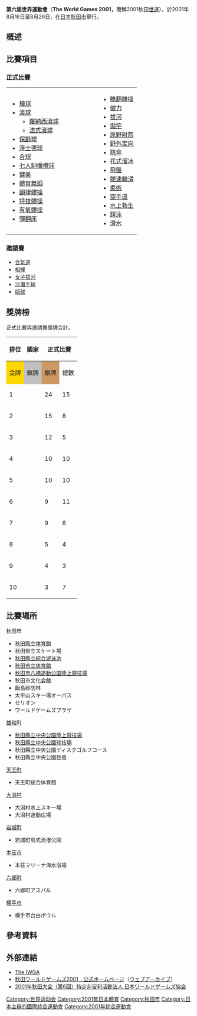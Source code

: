 {{Infobox International Game
| Name = 第六屆世界運動會
| Logo = World Games 2001.jpg
| Size = 50px
| Optional caption = 第六屆世界運動會會徽
| Host city ={{JPN}}[[秋田市|秋田市]]
| Nations participating = 92
| Athletes participating = 3200
| Events = 31大項169小項<ref>{{cite web|url=http://www.worldgames-iwga.org/vsite/vcontent/page/custom/0,8510,1045-36486-37642-10036-29192-custom-item,00.html|title=World Games 2001 Akita - Competition sports|publisher=worldgames-iwga.org|accessdate=7 June 2012}}{{Dead link|date=2018年12月 |bot=InternetArchiveBot |fix-attempted=yes }}</ref> Were 5 invitational sports in this edition.<ref>{{cite web|url=http://www.worldgames-iwga.org/vsite/vcontent/page/custom/0,8510,1045-36501-37657-10039-29201-custom-item,00.html|title=World Games 2001 Akita - Demonstration sports|publisher=worldgames-iwga.org|accessdate=7 June 2012}}{{Dead link|date=2018年12月 |bot=InternetArchiveBot |fix-attempted=yes }}</ref>
| Opening ceremony = 2001年8月16日
| Closing ceremony = 2001年8月26日
| Officially opened by = [[遠山敦子|遠山敦子]]
| Athlete's Oath = [[成田童夢|成田童夢]]、[[成田夢露|成田夢露]]
| Stadium = [[八橋陸上競技場|八橋田徑體育場]]
}}

'''第六屆世界運動會'''（'''The World Games 2001'''，簡稱2001秋田[[世界運動會|世運]]），於2001年8月16日至8月26日，在[[日本|日本]][[秋田市|秋田市]]舉行。
</div>
{{Location map+|Japan|width=250|float=none}
 |alt=秋田在日本
 |caption=秋田在日本的位置
 |places=
  {{Location map~ | Japan
   | label = 秋田
   | background=white
    | lat_deg = 39.71
    | lon_deg = 140.102}}
    | link=[[秋田|秋田]]
}}
</div>

==概述==

== 比賽項目 ==
=== 正式比賽 ===
{|
|valign=top|
* [[撞球|撞球]]
* [[滾球|滾球]]
** [[滾球|羅納西滾球]]
** [[滾球|法式滾球]]
* [[保齡球|保齡球]]
* [[浮士德球|浮士德球]]
* [[合球|合球]]
* [[七人制橄欖球|七人制橄欖球]]
* [[健美|健美]]
* [[體育舞蹈|體育舞蹈]]
* [[韻律體操|韻律體操]]
* [[特技體操|特技體操]]
* [[有氧體操|有氧體操]]
* [[彈翻床|彈翻床]]
|width=80|
|valign=top|
* [[騰翻體操|騰翻體操]]
* [[健力|健力]]
* [[拔河|拔河]]
* [[拋竿|拋竿]]
* [[原野射箭|原野射箭]]
* [[野外定向|野外定向]]
* [[跳傘|跳傘]]
* [[花式溜冰|花式溜冰]]
* [[終極飛盤|飛盤]]
* [[競速輪滑|競速輪滑]]
* [[柔術|柔術]]
* [[空手道|空手道]]
* [[水上救生|水上救生]]
* [[蹼泳|蹼泳]]
* [[滑水|滑水]]
|}

=== 邀請賽 ===
* [[合氣道|合氣道]]
* [[相撲|相撲]]
* [[拔河|女子拔河]]
* [[沙灘手球|沙灘手球]]
* [[門球|槌球]]

== 獎牌榜 ==
正式比賽與邀請賽獎牌合計。
{| class="wikitable" border="1" cellpadding="2" cellspacing="0"
|- bgcolor="#efefef"
!rowspan="2"|排位!!rowspan="2"|國家!!colspan="4"|正式比賽!!colspan="4"|邀請賽
|-
!style="background-color:gold"|金牌!!style="background-color:silver"|銀牌!!style="background-color:#cc9966"|銅牌!!總數!!style="background-color:gold"|金牌!!style="background-color:silver"|銀牌!!style="background-color:#cc9966"|銅牌!!總數
|-
|1||{{RUS}}||24||15||5||44||2||0||3||5
|-
|2||{{USA}}||15||8||8||31||0||0||1||1
|-
|3||{{FRA}}||12||5||6||23||0||0||0||0
|-
|4||{{DEU}}||10||10||15||35||2||4||1||7
|-
|5||{{AUS}}||10||10||3||23||0||0||0||0
|-
|6||{{ITA}}||9||11||8||28||0||0||0||0
|- style="background:#ccccff"
|7||{{JPN}}||9||6||10||25||5||4||2||11
|-
|8||{{ESP}}||5||4||1||10||1||1||0||2
|-
|9||{{NLD}}||4||3||3||10||1||0||1||2
|-
|10||{{GBR}}||3||7||11||21||0||0||0||0
|}

== 比賽場所 ==

;秋田市
*[[秋田縣立体育館|秋田縣立体育館]]
*秋田県立スケート場
*[[秋田縣立綜合游泳池|秋田縣立綜合游泳池]]
*[[CNA競技館秋田|秋田市立体育館]]
*[[八橋陸上競技場|秋田市八橋運動公園陸上競技場]]
*秋田市文化会館
*飯島砂防林
*太平山スキー場オーパス
*セリオン
*ワールドゲームズプラザ
;[[雄和町|雄和町]]
*[[秋田縣立中央公園陸上競技場|秋田縣立中央公園陸上競技場]]
*[[秋田縣立中央公園球技場|秋田縣立中央公園球技場]]
*秋田縣立中央公園ディスクゴルフコース
*秋田縣立中央公園巨蛋
;[[天王町|天王町]]
*天王町総合体育館
;[[大潟村|大潟村]]
*大潟村水上スキー場
*大潟村運動広場
;[[岩城町|岩城町]]
*岩城町島式漁港公園
;[[本荘市|本荘市]]
*本荘マリーナ海水浴場
;[[六郷町|六郷町]]
*六郷町アスパル
;[[横手市|横手市]]
*横手市台由ボウル

==參考資料==
{{reflist}}

==外部連結==
* [http://arquivo.pt/wayback/20110122181556/http://www.worldgames-iwga.org/ The IWGA]
* [https://web.archive.org/web/20070705205415/http://www.pref.akita.jp/tiiki/wg2001/ 秋田ワールドゲームズ2001　公式ホームページ]（[[ウェブアーカイブ|ウェブアーカイブ]]）
* [http://www.jwga.jp/about_meet/6th_akita.html 2001年秋田大会（第6回）特定非営利活動法人 日本ワールドゲームズ協会]{{Wayback|url=http://www.jwga.jp/about_meet/6th_akita.html |date=20170713214009 }}

{{世界運動會}}
[[Category:世界运动会|Category:世界运动会]]
[[Category:2001年日本體育|Category:2001年日本體育]]
[[Category:秋田市|Category:秋田市]]

[[Category:日本主辦的國際綜合運動會|Category:日本主辦的國際綜合運動會]]
[[Category:2001年綜合運動會|Category:2001年綜合運動會]]